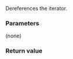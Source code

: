 {{cpp/memory/raw_storage_iterator/title|operator*}}
{{cpp/memory/raw_storage_iterator/navbar}}
{{dcl begin}}
{{dcl |
raw_storage_iterator&amp; operator*();
}}
{{dcl end}}

Dereferences the iterator.

===Parameters===
(none)

===Return value===
{{c|*this}}

{{langlinks|es|ja|ru|zh}}